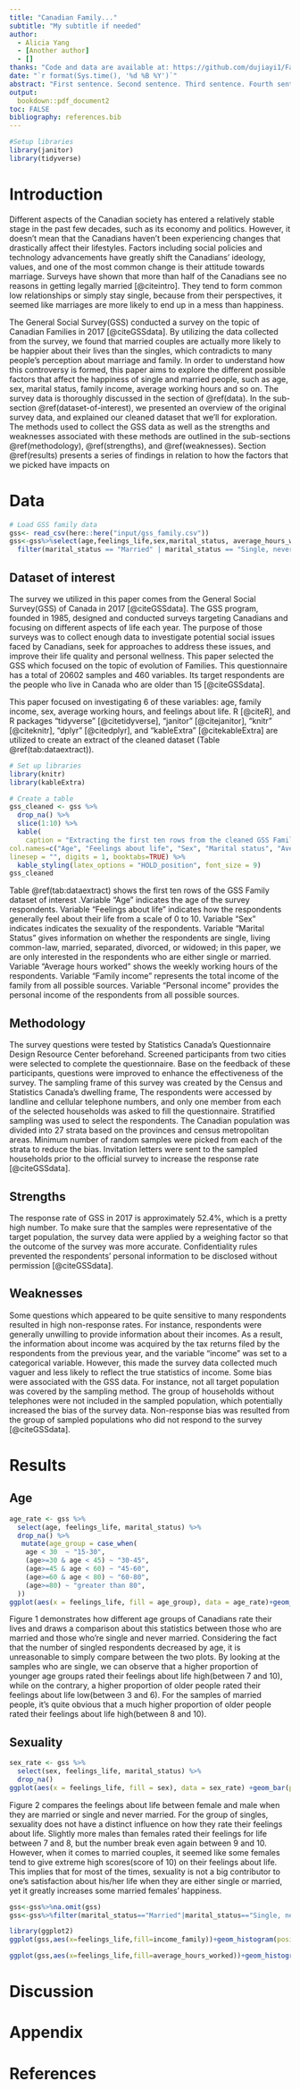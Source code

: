 ```yaml
---
title: "Canadian Family..."
subtitle: "My subtitle if needed"
author: 
  - Alicia Yang
  - [Another author]
  - []
thanks: "Code and data are available at: https://github.com/dujiayi1/Factors-that-affect-happiness."
date: "`r format(Sys.time(), '%d %B %Y')`"
abstract: "First sentence. Second sentence. Third sentence. Fourth sentence....Then we demonstrate possible concerns of Canadian families… In addition, we will give suggestions to improve their life quality."
output:
  bookdown::pdf_document2
toc: FALSE
bibliography: references.bib
---
```


```r
#Setup libraries
library(janitor)
library(tidyverse)
```

# Introduction
Different aspects of the Canadian society has entered a relatively stable stage in the past few decades, such as its economy and politics. However, it doesn’t mean that the Canadians haven’t been experiencing changes that drastically affect their lifestyles. Factors including social policies and technology advancements have greatly shift the Canadians’ ideology, values, and one of the most common change is their attitude towards marriage. Surveys have shown that more than half of the Canadians see no reasons in getting legally married [@citeintro]. They tend to form common low relationships or simply stay single, because from their perspectives, it seemed like marriages are more likely to end up in a mess than happiness.

The General Social Survey(GSS) conducted a survey on the topic of Canadian Families in 2017 [@citeGSSdata]. By utilizing the data collected from the survey, we found that married couples are actually more likely to be happier about their lives than the singles, which contradicts to many people's perception about marriage and family. In order to understand how this controversy is formed, this paper aims to explore the different possible factors that affect the happiness of single and married people, such as age, sex, marital status, family income, average working hours and so on. The survey data is thoroughly discussed in the section of \@ref(data). In the sub-section \@ref(dataset-of-interest), we presented an overview of the original survey data, and explained our cleaned dataset that we'll for exploration. The methods used to collect the GSS data as well as the strengths and weaknesses associated with these methods are outlined in the sub-sections \@ref(methodology), \@ref(strengths), and \@ref(weaknesses). Section \@ref(results) presents a series of findings in relation to how the factors that we picked have impacts on 


# Data

```r
# Load GSS family data
gss<- read_csv(here::here("input/gss_family.csv"))
gss<-gss%>%select(age,feelings_life,sex,marital_status, average_hours_worked,income_family,income_respondent) %>%
  filter(marital_status == "Married" | marital_status == "Single, never married")
```

## Dataset of interest
The survey we utilized in this paper comes from the General Social Survey(GSS) of Canada in 2017 [@citeGSSdata]. The GSS program, founded in 1985, designed and conducted surveys targeting Canadians and focusing on different aspects of life each year. The purpose of those surveys was to collect enough data to investigate potential social issues faced by Canadians, seek for approaches to address these issues, and improve their life quality and personal wellness. This paper selected the GSS which focused on the topic of evolution of Families. This questionnaire has a total of 20602 samples and 460 variables. Its target respondents are the people who live in Canada who are older than 15 [@citeGSSdata].

This paper focused on investigating 6 of these variables: age, family income, sex, average working hours, and feelings about life. R [@citeR], and R packages "tidyverse" [@citetidyverse], "janitor" [@citejanitor], "knitr" [@citeknitr], "dplyr" [@citedplyr], and "kableExtra" [@citekableExtra] are utilized to create an extract of the cleaned dataset (Table \@ref(tab:dataextract)).

```r
# Set up libraries
library(knitr)
library(kableExtra)

# Create a table
gss_cleaned <- gss %>%
  drop_na() %>%
  slice(1:10) %>%
  kable(
    caption = "Extracting the first ten rows from the cleaned GSS Family survey dataset",
col.names=c("Age", "Feelings about life", "Sex", "Marital status", "Average hours worked", "Family income", "Personal income"),
linesep = "", digits = 1, booktabs=TRUE) %>%
  kable_styling(latex_options = "HOLD_position", font_size = 9)
gss_cleaned
```

Table \@ref(tab:dataextract) shows the first ten rows of the GSS Family dataset of interest .Variable “Age” indicates the age of the survey respondents. Variable “Feelings about life” indicates how the respondents generally feel about their life from a scale of 0 to 10. Variable “Sex” indicates indicates the sexuality of the respondents. Variable “Marital Status” gives information on whether the respondents are single, living common-law, married, separated, divorced, or widowed; in this paper, we are only interested in the respondents who are either single or married. Variable "Average hours worked" shows the weekly working hours of the respondents. Variable "Family income" represents the total income of the family from all possible sources. Variable “Personal income” provides the personal income of the respondents from all possible sources.

## Methodology

The survey questions were tested by Statistics Canada's Questionnaire Design Resource Center beforehand. Screened participants from two cities were selected to complete the questionnaire. Base on the feedback of these participants, questions were improved to enhance the effectiveness of the survey. The sampling frame of this survey was created by the Census and Statistics Canada's dwelling frame, The respondents were accessed by landline and cellular telephone numbers, and only one member from each of the selected households was asked to fill the questionnaire. Stratified sampling was used to select the respondents. The Canadian population was divided into 27 strata based on the provinces and census metropolitan areas. 
Minimum number of random samples were picked from each of the strata to reduce the bias. Invitation letters were sent to the sampled households prior to the official survey to increase the response rate [@citeGSSdata].

## Strengths

The response rate of GSS in 2017 is approximately 52.4%, which is a pretty high number. To make sure that the samples were representative of the target population, the survey data were applied by a weighing factor so that the outcome of the survey was more accurate. Confidentiality rules prevented the respondents’ personal information to be disclosed without permission [@citeGSSdata].

## Weaknesses

Some questions which appeared to be quite sensitive to many respondents resulted in high non-response rates. For instance, respondents were generally unwilling to provide information about their incomes. As a result, the information about income was acquired by the tax returns filed by the respondents from the previous year, and the variable “income” was set to a categorical variable. However, this made the survey data collected much vaguer and less likely to reflect the true statistics of income.
Some bias were associated with the GSS data. For instance, not all target population was covered by the sampling method. The group of households without telephones were not included in the sampled population, which potentially increased the bias of the survey data. Non-response bias was resulted from the group of sampled populations who did not respond to the survey [@citeGSSdata].



# Results
## Age
```r
age_rate <- gss %>%
  select(age, feelings_life, marital_status) %>%
  drop_na() %>%
   mutate(age_group = case_when(
    age < 30  ~ "15-30",
    (age>=30 & age < 45) ~ "30-45",
    (age>=45 & age < 60) ~ "45-60",
    (age>=60 & age < 80) ~ "60-80",
    (age>=80) ~ "greater than 80",
  ))
ggplot(aes(x = feelings_life, fill = age_group), data = age_rate)+geom_bar()+facet_wrap(~marital_status)+theme_minimal()+ylab("number of people")+xlab("feelings about life")+scale_fill_discrete(name = "Age groups")

```

Figure 1 demonstrates how different age groups of Canadians rate their lives and draws a comparison about this statistics between those who are married and those who’re single and never married. Considering the fact that the number of singled respondents decreased by age, it is unreasonable to simply compare between the two plots. By looking at the samples who are single, we can observe that a higher proportion of younger age groups rated their feelings about life high(between 7 and 10), while on the contrary, a higher proportion of older people rated their feelings about life low(between 3 and 6). 
For the samples of married people, it’s quite obvious that a much higher proportion of older people rated their feelings about life high(between 8 and 10).

\newpage
## Sexuality
```r
sex_rate <- gss %>%
  select(sex, feelings_life, marital_status) %>%
  drop_na()
ggplot(aes(x = feelings_life, fill = sex), data = sex_rate) +geom_bar(position = "dodge")+facet_wrap(~marital_status)+theme_minimal()+ylab("number of people")+xlab("feelings about life")+scale_fill_discrete(name = "Sex")
```

Figure 2 compares the feelings about life between female and male when they are married or single and never married. For the group of singles, sexuality does not have a distinct influence on how they rate their feelings about life. Slightly more males than females rated their feelings for life between 7 and 8, but the number break even again between 9 and 10.  However, when it comes to married couples, it seemed like some females tend to give extreme high scores(score of 10) on their feelings about life. This implies that for most of the times, sexuality is not a big contributor to one’s satisfaction about his/her life when they are either single or married, yet it greatly increases some married females' happiness.


```r
gss<-gss%>%na.omit(gss)
gss<-gss%>%filter(marital_status=="Married"|marital_status=="Single, never married")%>%filter(average_hours_worked!="Don't know")
```

```r
library(ggplot2)
ggplot(gss,aes(x=feelings_life,fill=income_family))+geom_histogram(position = position_dodge(0.75),binwidth = 1)+facet_grid(.~marital_status)

```

```r
ggplot(gss,aes(x=feelings_life,fill=average_hours_worked))+geom_histogram(position = position_dodge(0.75),binwidth = 1)+facet_grid(.~marital_status)

```




# Discussion

# Appendix

\newpage

# References
